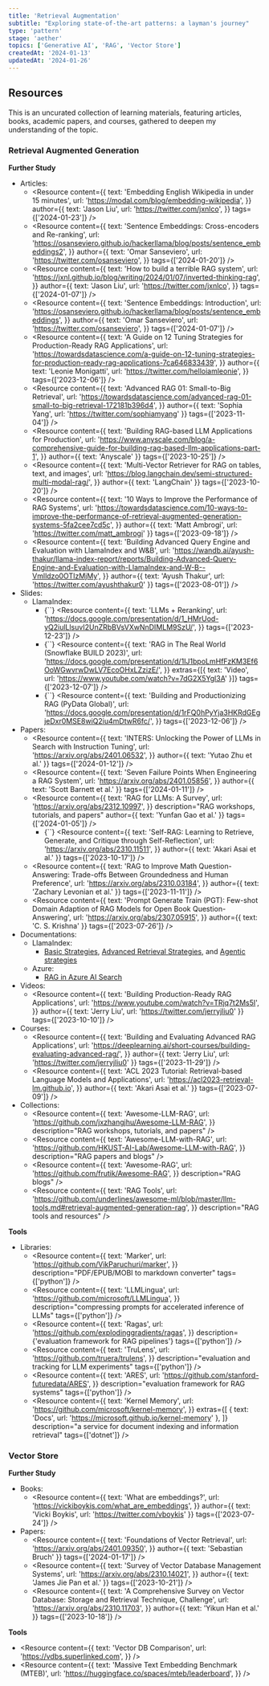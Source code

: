 ```yaml
---
title: 'Retrieval Augmentation'
subtitle: "Exploring state-of-the-art patterns: a layman's journey"
type: 'pattern'
stage: 'aether'
topics: ['Generative AI', 'RAG', 'Vector Store']
createdAt: '2024-01-13'
updatedAt: '2024-01-26'
---
```


## Resources

This is an uncurated collection of learning materials, featuring articles, books, academic papers, and courses, gathered to deepen my understanding of the topic.

### Retrieval Augmented Generation

**Further Study**

- Articles:
  - <Resource
      content={{
        text: 'Embedding English Wikipedia in under 15 minutes',
        url: 'https://modal.com/blog/embedding-wikipedia',
      }}
      author={{
        text: 'Jason Liu',
        url: 'https://twitter.com/jxnlco',
      }}
      tags={['2024-01-23']}
    />
  - <Resource
      content={{
        text: 'Sentence Embeddings: Cross-encoders and Re-ranking',
        url: 'https://osanseviero.github.io/hackerllama/blog/posts/sentence_embeddings2',
      }}
      author={{
        text: 'Omar Sanseviero',
        url: 'https://twitter.com/osanseviero',
      }}
      tags={['2024-01-20']}
    />
  - <Resource
      content={{
        text: 'How to build a terrible RAG system',
        url: 'https://jxnl.github.io/blog/writing/2024/01/07/inverted-thinking-rag',
      }}
      author={{
        text: 'Jason Liu',
        url: 'https://twitter.com/jxnlco',
      }}
      tags={['2024-01-07']}
    />
  - <Resource
      content={{
        text: 'Sentence Embeddings: Introduction',
        url: 'https://osanseviero.github.io/hackerllama/blog/posts/sentence_embeddings',
      }}
      author={{
        text: 'Omar Sanseviero',
        url: 'https://twitter.com/osanseviero',
      }}
      tags={['2024-01-07']}
    />
  - <Resource
      content={{
        text: 'A Guide on 12 Tuning Strategies for Production-Ready RAG Applications',
        url: 'https://towardsdatascience.com/a-guide-on-12-tuning-strategies-for-production-ready-rag-applications-7ca646833439',
      }}
      author={{
        text: 'Leonie Monigatti',
        url: 'https://twitter.com/helloiamleonie',
      }}
      tags={['2023-12-06']}
    />
  - <Resource
      content={{
        text: 'Advanced RAG 01: Small-to-Big Retrieval',
        url: 'https://towardsdatascience.com/advanced-rag-01-small-to-big-retrieval-172181b396d4',
      }}
      author={{ text: 'Sophia Yang', url: 'https://twitter.com/sophiamyang' }}
      tags={['2023-11-04']}
    />
  - <Resource
      content={{
        text: 'Building RAG-based LLM Applications for Production',
        url: 'https://www.anyscale.com/blog/a-comprehensive-guide-for-building-rag-based-llm-applications-part-1',
      }}
      author={{ text: 'Anyscale' }}
      tags={['2023-10-25']}
    />
  - <Resource
      content={{
        text: 'Multi-Vector Retriever for RAG on tables, text, and images',
        url: 'https://blog.langchain.dev/semi-structured-multi-modal-rag/',
      }}
      author={{ text: 'LangChain' }}
      tags={['2023-10-20']}
    />
  - <Resource
      content={{
        text: '10 Ways to Improve the Performance of RAG Systems',
        url: 'https://towardsdatascience.com/10-ways-to-improve-the-performance-of-retrieval-augmented-generation-systems-5fa2cee7cd5c',
      }}
      author={{ text: 'Matt Ambrogi', url: 'https://twitter.com/matt_ambrogi' }}
      tags={['2023-09-18']}
    />
  - <Resource
      content={{
        text: 'Building Advanced Query Engine and Evaluation with LlamaIndex and W&B',
        url: 'https://wandb.ai/ayush-thakur/llama-index-report/reports/Building-Advanced-Query-Engine-and-Evaluation-with-LlamaIndex-and-W-B--Vmlldzo0OTIzMjMy',
      }}
      author={{ text: 'Ayush Thakur', url: 'https://twitter.com/ayushthakur0' }}
      tags={['2023-08-01']}
    />
- Slides:
  - LlamaIndex:
    - {``} <Resource
      content={{
          text: 'LLMs + Reranking',
          url: 'https://docs.google.com/presentation/d/1_HMrUod-yQ2iulLlsuvI2UnZRbBVsVXwNnDIMLM9SzU/',
        }}
      tags={['2023-12-23']}
      />
    - {``} <Resource
      content={{
          text: 'RAG in The Real World (Snowflake BUILD 2023)',
          url: 'https://docs.google.com/presentation/d/1IJ1bpoLmHfFzKM3Ef6OoWGwvrwDwLV7EcoOHxLZzizE/',
        }}
      extras={[{ text: 'Video', url: 'https://www.youtube.com/watch?v=7dG2X5Ygl3A' }]}
      tags={['2023-12-07']}
      />
    - {``} <Resource
      content={{
          text: 'Building and Productionizing RAG (PyData Global)',
          url: 'https://docs.google.com/presentation/d/1rFQ0hPyYja3HKRdGEgjeDxr0MSE8wiQ2iu4mDtwR6fc/',
        }}
      tags={['2023-12-06']}
      />
- Papers:
  - <Resource
      content={{
        text: 'INTERS: Unlocking the Power of LLMs in Search with Instruction Tuning',
        url: 'https://arxiv.org/abs/2401.06532',
      }}
      author={{ text: 'Yutao Zhu et al.' }}
      tags={['2024-01-12']}
    />
  - <Resource
      content={{
        text: 'Seven Failure Points When Engineering a RAG System',
        url: 'https://arxiv.org/abs/2401.05856',
      }}
      author={{ text: 'Scott Barnett et al.' }}
      tags={['2024-01-11']}
    />
  - <Resource
      content={{
        text: 'RAG for LLMs: A Survey',
        url: 'https://arxiv.org/abs/2312.10997',
      }}
      description="RAG workshops, tutorials, and papers"
      author={{ text: 'Yunfan Gao et al.' }}
      tags={['2024-01-05']}
    />
    - {``} <Resource
      content={{
        text: 'Self-RAG: Learning to Retrieve, Generate, and Critique through Self-Reflection',
        url: 'https://arxiv.org/abs/2310.11511',
      }}
      author={{ text: 'Akari Asai et al.' }}
      tags={['2023-10-17']}
    />
  - <Resource
      content={{
        text: 'RAG to Improve Math Question-Answering: Trade-offs Between Groundedness and Human Preference',
        url: 'https://arxiv.org/abs/2310.03184',
      }}
      author={{ text: 'Zachary Levonian et al.' }}
      tags={['2023-11-11']}
    />
  - <Resource
      content={{
        text: 'Prompt Generate Train (PGT): Few-shot Domain Adaption of RAG Models for Open Book Question-Answering',
        url: 'https://arxiv.org/abs/2307.05915',
      }}
      author={{ text: 'C. S. Krishna' }}
      tags={['2023-07-26']}
    />
- Documentations:
  - LlamaIndex:
    - [Basic Strategies](https://docs.llamaindex.ai/en/stable/optimizing/basic_strategies/basic_strategies.html), [Advanced Retrieval Strategies](https://docs.llamaindex.ai/en/stable/optimizing/advanced_retrieval/advanced_retrieval.html), and [Agentic strategies](https://docs.llamaindex.ai/en/stable/optimizing/agentic_strategies/agentic_strategies.html)
  - Azure:
    - [RAG in Azure AI Search](https://learn.microsoft.com/en-us/azure/search/retrieval-augmented-generation-overview)
- Videos:
  - <Resource
      content={{
        text: 'Building Production-Ready RAG Applications',
        url: 'https://www.youtube.com/watch?v=TRjq7t2Ms5I',
      }}
      author={{ text: 'Jerry Liu', url: 'https://twitter.com/jerryjliu0' }}
      tags={['2023-10-10']}
    />
- Courses:
  - <Resource
      content={{
        text: 'Building and Evaluating Advanced RAG Applications',
        url: 'https://deeplearning.ai/short-courses/building-evaluating-advanced-rag/',
      }}
      author={{ text: 'Jerry Liu', url: 'https://twitter.com/jerryjliu0' }}
      tags={['2023-11-29']}
    />
  - <Resource
      content={{
        text: 'ACL 2023 Tutorial: Retrieval-based Language Models and Applications',
        url: 'https://acl2023-retrieval-lm.github.io',
      }}
      author={{ text: 'Akari Asai et al.' }}
      tags={['2023-07-09']}
    />
- Collections:
  - <Resource
      content={{
        text: 'Awesome-LLM-RAG',
        url: 'https://github.com/jxzhangjhu/Awesome-LLM-RAG',
      }}
      description="RAG workshops, tutorials, and papers"
    />
  - <Resource
      content={{
        text: 'Awesome-LLM-with-RAG',
        url: 'https://github.com/HKUST-AI-Lab/Awesome-LLM-with-RAG',
      }}
      description="RAG papers and blogs"
    />
  - <Resource
      content={{
        text: 'Awesome-RAG',
        url: 'https://github.com/frutik/Awesome-RAG',
      }}
      description="RAG blogs"
    />
  - <Resource
      content={{
        text: 'RAG Tools',
        url: 'https://github.com/underlines/awesome-ml/blob/master/llm-tools.md#retrieval-augmented-generation-rag',
      }}
      description="RAG tools and resources"
    />

**Tools**

- Libraries:
  - <Resource
      content={{
        text: 'Marker',
        url: 'https://github.com/VikParuchuri/marker',
      }}
      description="PDF/EPUB/MOBI to markdown converter"
      tags={['python']}
    />
  - <Resource
      content={{
        text: 'LLMLingua',
        url: 'https://github.com/microsoft/LLMLingua',
      }}
      description="compressing prompts for accelerated inference of LLMs"
      tags={['python']}
    />
  - <Resource
      content={{
        text: 'Ragas',
        url: 'https://github.com/explodinggradients/ragas',
      }}
      description={'evaluation framework for RAG pipelines'}
      tags={['python']}
    />
  - <Resource
      content={{
        text: 'TruLens',
        url: 'https://github.com/truera/trulens',
      }}
      description="evaluation and tracking for LLM experiments"
      tags={['python']}
    />
  - <Resource
      content={{
        text: 'ARES',
        url: 'https://github.com/stanford-futuredata/ARES',
      }}
      description="evaluation framework for RAG systems"
      tags={['python']}
    />
  - <Resource
      content={{
        text: 'Kernel Memory',
        url: 'https://github.com/microsoft/kernel-memory',
      }}
      extras={[
        { text: 'Docs', url: 'https://microsoft.github.io/kernel-memory' },
      ]}
      description="a service for document indexing and information retrieval"
      tags={['dotnet']}
    />

### Vector Store

**Further Study**

- Books:
  - <Resource
      content={{
        text: 'What are embeddings?',
        url: 'https://vickiboykis.com/what_are_embeddings',
      }}
      author={{ text: 'Vicki Boykis', url: 'https://twitter.com/vboykis' }}
      tags={['2023-07-24']}
    />
- Papers:
  - <Resource
      content={{
        text: 'Foundations of Vector Retrieval',
        url: 'https://arxiv.org/abs/2401.09350',
      }}
      author={{ text: 'Sebastian Bruch' }}
      tags={['2024-01-17']}
    />
  - <Resource
      content={{
        text: 'Survey of Vector Database Management Systems',
        url: 'https://arxiv.org/abs/2310.14021',
      }}
      author={{ text: 'James Jie Pan et al.' }}
      tags={['2023-10-21']}
    />
  - <Resource
      content={{
        text: 'A Comprehensive Survey on Vector Database: Storage and Retrieval Technique, Challenge',
        url: 'https://arxiv.org/abs/2310.11703',
      }}
      author={{ text: 'Yikun Han et al.' }}
      tags={['2023-10-18']}
    />

**Tools**

- <Resource
    content={{
      text: 'Vector DB Comparison',
      url: 'https://vdbs.superlinked.com',
    }}
  />
- <Resource
    content={{
      text: 'Massive Text Embedding Benchmark (MTEB)',
      url: 'https://huggingface.co/spaces/mteb/leaderboard',
    }}
  />
